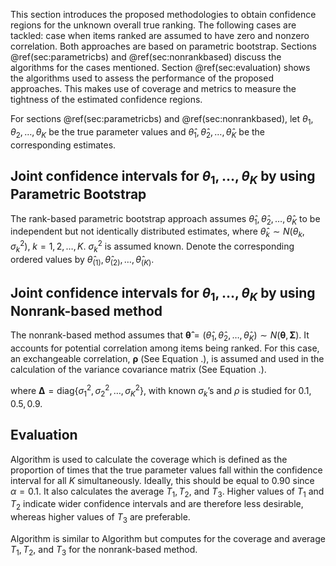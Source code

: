 This section introduces the proposed methodologies to obtain confidence regions for the unknown overall true ranking. The following cases are tackled: case when items ranked are assumed to have zero and nonzero correlation. Both approaches are based on parametric bootstrap. Sections \@ref(sec:parametricbs) and \@ref(sec:nonrankbased) discuss the algorithms for the cases mentioned. Section \@ref(sec:evaluation) shows the algorithms used to assess the performance of the proposed approaches. This makes use of coverage and metrics to measure the tightness of the estimated confidence regions.

For sections \@ref(sec:parametricbs) and \@ref(sec:nonrankbased), let $\theta_1, \theta_2, \dots, \theta_K$ be the true parameter values and $\hat \theta_1, \hat \theta_2, \dots, \hat \theta_K$ be the corresponding estimates.

## Joint confidence intervals for $\theta_1, \dots, \theta_K$ by using Parametric Bootstrap {#sec:parametricbs}

The rank-based parametric bootstrap approach assumes $\hat \theta_1, \hat \theta_2, \dots, \hat \theta_K$ to be independent but not identically distributed estimates, where $\hat{\theta}_k \sim N \left(\theta_k, \sigma_k^2 \right)$, $k = 1, 2, \dots, K$. $\sigma^2_k$ is assumed known. Denote the corresponding ordered values by $\hat \theta_{(1)}, \hat \theta_{(2)}, \dots, \hat \theta_{(K)}$.

\begin{algorithm}[H]
	\caption{Computation of Joint Confidence Region using Parametric Bootstrap} 
	\label{alg:parametricbs_ci}
	\begin{algorithmic}[1]
		\For {$b = 1, 2, \dots, B$}
				\State Generate $\hat\theta^*_{bk} \sim N \left( \hat\theta_k, \sigma_k^2 \right)$, $k = 1, 2, \dots, K$ and let $\hat{\theta}_{b(1)}, \hat{\theta}_{b(2)}, \dots, \hat{\theta}_{b(K)}$ be the corresponding ordered values
		    \Statex \begin{minipage}{\linewidth}
          \centering
          \begin{tabular}{|c|c|c|c|c|}
            \hline
             & $k = 1$ & $k = 2$ & $\dots$ & $k = K$ \\
            \hline
            $b = 1$ & $\hat{\theta}^*_{1(1)}$ & $\hat{\theta}^*_{1(2)}$ & \dots & $\hat{\theta}^*_{1(K)}$ \\
            \hline
            $b = 2$ & $\hat{\theta}^*_{2(1)}$ & $\hat{\theta}^*_{2(2)}$ & \dots & $\hat{\theta}^*_{2(K)}$ \\
            \hline
            $\vdots$ & \vdots & \vdots & \dots & \vdots\\
            \hline
            $b = B$ & $\hat{\theta}^*_{B(1)}$ & $\hat{\theta}^*_{B(2)}$ & \dots & $\hat{\theta}^*_{B(K)}$ \\
            \hline
          \end{tabular}
        \end{minipage}
        \State Compute 
        \Statex \begin{minipage}{\linewidth}
        \centering
$\hat\sigma^*_{b(k)} = \sqrt{\text{kth ordered value among} \ \left\{ \hat{\theta}^{*2}_{b1} + \sigma_1^2, \hat{\theta}^{*2}_{b2} + \sigma_2^2, \dots, \hat{\theta}^{*2}_{bK} + \sigma_K^2 \right\} - \hat {\theta}^{*2}_{(k)}}$
        \end{minipage}
				\State Compute $t^*_b = \underset{1 \leq k \leq K}{\max} \Bigg| \frac{\hat\theta^*_{b(k)} - \hat\theta^*_{k}}{\sigma^*_{b(k)}} \Bigg|$
		\EndFor
		\State Compute the $\left(1-\alpha\right)$-sample quantile of $t^*_1, t^*_2, \dots, t^*_B$, call this $\hat{t}$.
		\State The joint confidence region of $\theta_{(1)}, \theta_{(2)}, \dots, \theta_{(K)}$ is given by 
		\Statex \begin{minipage}{\linewidth}
    \centering
$\mathfrak{R} = \left[ \hat\theta_{(1)} \pm \hat t \times \hat\sigma_{(1)}  \right] \times \left[ \hat\theta_{(2)} \pm \hat t \times \hat\sigma_{(2)}  \right] \times \dots \times \left[ \hat\theta_{(K)} \pm \hat t \times \hat\sigma_{(K)}  \right]$
    \end{minipage}
		 where $\hat \sigma_{(k)}$ is computed as
		\Statex \begin{minipage}{\linewidth}
    \centering
$\hat\sigma_{(k)} = \sqrt{\text{kth ordered value among} \ \left\{ \hat{\theta}^{2}_{1} + \sigma_1^2, \hat{\theta}^{2}_{2} + \sigma_2^2, \dots, \hat{\theta}^{2}_{K} + \sigma_K^2 \right\} - \hat {\theta}^{2}_{(k)}}$
\end{minipage}
	\end{algorithmic} 
\end{algorithm}


## Joint confidence intervals for $\theta_1, \dots, \theta_K$ by using Nonrank-based method {#sec:nonrankbased}

The nonrank-based method assumes that $\boldsymbol{\hat\theta} = \left(\hat\theta_1, \hat\theta_2, \dots, \hat\theta_K\right) \sim N \left( \boldsymbol{\theta}, \boldsymbol{\Sigma}\right)$. It accounts for potential correlation among items being ranked. For this case, an exchangeable correlation, $\boldsymbol{\rho}$ (See Equation \ref{eq:equicorrelation}.), is assumed and used in the calculation of the variance covariance matrix (See Equation \ref{eq:sigma_matrix}.).

\begin{equation}
  \boldsymbol{\rho} = \left( 1-\rho \right) \mathbf{I}_K + \rho \boldsymbol{1}_K \boldsymbol{1}'_K
  \label{eq:equicorrelation}
\end{equation}


\begin{equation}
  \boldsymbol{\Sigma} = \boldsymbol{\Delta}^{1/2} \boldsymbol{\rho} \boldsymbol{\Delta}^{1/2}
  \label{eq:sigma_matrix}
\end{equation}

where $\boldsymbol{\Delta} = \text{diag} \left\{ \sigma^2_1, \sigma^2_2, \dots, \sigma^2_K \right\}$, with known $\sigma_k$'s and $\rho$ is studied for $0.1, 0.5, 0.9$.

\begin{algorithm}[H]
	\caption{Computation of Joint Confidence Region using Nonrank-based Method} 
	\label{alg:nonrank_ci}
	Let the data consist of $\hat \theta_1, \dots, \hat \theta_K$ and suppose $\boldsymbol{\Sigma}$ is known
	\begin{algorithmic}[1]
		\For {$b = 1, 2, \dots, B$}
				\State Generate $\boldsymbol{\hat\theta}^*_b \sim N_K \left( \boldsymbol{\hat\theta}, \boldsymbol{\Sigma}\right)$ and write $\boldsymbol{\hat\theta}^*_b = \left( \hat\theta^*_{b1}, \hat\theta^*_{b2}, \dots, \hat\theta^*_{bK} \right)' $
				\State Compute $t^*_b = \underset{1 \leq k \leq K}{\max} \Bigg| \frac{\hat\theta^*_{bk} - \hat\theta^*_{k}}{\sigma_k} \Bigg|$
		\EndFor
		\State Compute the $\left(1-\alpha\right)$-sample quantile of $t^*_1, t^*_2, \dots, t^*_B$, call this $\hat{t}$.
		\State The joint confidence region of $\theta_1, \theta_2, \dots, \theta_K$ is given by 
		\Statex \begin{minipage}{\linewidth}
    \centering
$\mathfrak{R} = \left[ \hat\theta_1 \pm \hat t \times \sigma_1  \right] \times \left[ \hat\theta_2 \pm \hat t \times \sigma_2  \right] \times \dots \times \left[ \hat\theta_K \pm \hat t \times \sigma_K  \right]$
    \end{minipage}
	\end{algorithmic} 
\end{algorithm}

## Evaluation {#sec:evaluation}

Algorithm \ref{alg:parametricbs_cov} is used to calculate the coverage which is defined as the proportion of times that the true parameter values fall within the confidence interval for all $K$ simultaneously. Ideally, this should be equal to $0.90$ since $\alpha = 0.1$. It also calculates the average $T_1, T_2,$ and $T_3$. Higher values of $T_1$ and $T_2$ indicate wider confidence intervals and are therefore less desirable, whereas higher values of $T_3$ are preferable.

\begin{algorithm}[H]
	\caption{Computation of Coverage Probability for Parametric Bootstrap} 
	\label{alg:parametricbs_cov}
	For given values of $\theta_1, \theta_2, \dots, \theta_K$ and thus $\theta_{(1)}, \theta_{(2)}, \dots, \theta_{(K)}$
	\begin{algorithmic}[1] % Start algorithmic block
			\For {$\text{replications} = 1, 2, \dots, 5000$}
    		\State Generate $\hat\theta_k \sim N(\theta_k, \sigma^2_k)$, for $k = 1, 2, \dots, K$
    		\State Compute the rectangular confidence region $\mathfrak{R}$ using Algorithm \ref{alg:parametricbs_ci}.
    		\State Check if $\left( \theta_{(1)}, \theta_{(2)}, \dots, \theta_{(K)}\right) \in \mathfrak{R}$ and compute 
    		\Statex \begin{minipage}{\linewidth}
        \centering
    		$T_1 = \frac{1}{K} \sum^K_{k=1} \Big | \Lambda_{Ok} \Big|$\\
    		$T_2 = \prod^K_{k=1} \Big | \Lambda_{Ok} \Big|$\\
    		$T_3 = 1 - \frac{K + \sum^K_{k=1} \big | \Lambda_{Ok} \big|}{K^2}$\\
    		\end{minipage}
    	\EndFor
    \State Compute the proportion of times that the condition in step 4 is satisfied and the average of $T_1, T_2$, and $T_3$.
	\end{algorithmic} % End algorithmic block
\end{algorithm}

Algorithm \ref{alg:nonrank_cov} is similar to Algorithm \ref{alg:parametricbs_cov} but computes for the coverage and average $T_1, T_2,$ and $T_3$ for the nonrank-based method.

\begin{algorithm}[H]
	\caption{Computation of Coverage Probability for Nonrank-based Method} 
	\label{alg:nonrank_cov}
	For given values of $\theta_1, \theta_2, \dots, \theta_K$ and $\boldsymbol{\Sigma}$
	\begin{algorithmic}[1] % Start algorithmic block
			\For {$\text{replications} = 1, 2, \dots, 5000$}
    		\State Generate $\boldsymbol{\hat\theta} \sim N_K(\boldsymbol{\theta}, \boldsymbol{\Sigma})$
    		\State Compute the rectangular confidence region $\mathfrak{R}$ using Algorithm \ref{alg:nonrank_ci}.
    		\State Check if $\left( \theta_1, \theta_2, \dots, \theta_K\right) \in \mathfrak{R}$ and compute $T_1, T_2$, and $T_3$.
    	\EndFor
    \State Compute the proportion of times that the condition in step 4 is satisfied and the average of $T_1, T_2$, and $T_3$.
	\end{algorithmic} % End algorithmic block
\end{algorithm}